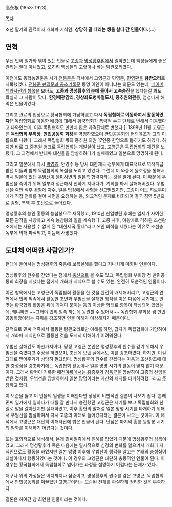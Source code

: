 高永根 (1853~1923)

[[목차]]

조선 말기의 관료이자 개화파 지식인. '''상당히 골 때리는 생을 살다 간 인물이다.'''(…) 
 
== 연혁 ==
우선 민씨 일가와 엮여 있는 인물로 [[고종]]과 [[명성황후]]밑에서 일하였는데 백성들에게 좋은 관리는 절대 아니었고, 오히려 백성들의 고혈이나 빠는 탐관오리였다. 

이전에도 동학농민운동 시기 [[전봉준]]은 격서에서 고영근과 민영준, [[민영환]]을 '''탐관오리'''로 지목했었다. [http://blog.naver.com/rhyu/20016852103 전봉준 판결문과 공초기록문] 동명 이인이 아니냐는 의문도 있는데, [http://100.naver.com/100.nhn?docid=840296 네이버 백과사전의 항목]을 보아도, '''고종과 명성황후의 눈에 들어서 고속승진'''을 했다는걸 봐도 확실히 그 사람이 맞다. '''함경매광감리, 경상좌도병마절도사, 중추원의관'''등, 엄청나게 해먹은 인물이었다.

그리고 관료의 입장으로 황국협회에 가담하였고 다시 '''독립협회로 이동하여서 활동하였다'''[* 독립협회로 이동한 배경에 대해서 황국협회가 폭력적 수구 단체로 변해서 이동했다고 나와있는데, 이후 독립협회도 만만치 않은 과격단체로 변했다.]. 1898년 11월 고영근은 '''독립협회 부회장''', '''만민공동회 회장'''을 역임하였으며 관민공동회의 헌의육조가 그의 이름으로 나왔다. 그래서 독립협회 몫의 중추원 의원 17인중 한명으로 뽑히기도 하였다. 하지만 바로 그 중추원 병크로 독립협회는 개발살이 났고, 고영근은 독립협회의 재건을 노렸다. 그 과정에서 반대파 대신들을 암살하려다가 실패하였고 일본으로 망명하게 된다.  

그리고 일본에서 다시 [[박영효]], 안경수 등 당시 대한제국 정부에게 대표적으로 역적취급 받던 이들과 함께 독렵협회의 복설을 노리고 있었다. 그런데 이 와중에 윤호정을 통해서 역시 일본에 있던 [[우범선]]이 [[을미사변]]의 일본측 협력자라는 것을 알게 된다. 이 때문에 우범선을 죽이기 위해 일부러 접근해서 친하게 지내다가, 기회를 봐서 살해해버렸다. 우범선을 죽인 직후 경찰에 자수, 일본 법정에서 사형을 선고받았지만, 고종이 이토 히로부미에게 직접 전화를 걸어 사면을 요청하는 등, 외교적인 문제로 비화되어 결국 징역 5년으로 감형, 복역 후 조선으로 돌아왔다.

명성황후의 능인 홍릉의 능참봉으로 재직했고, 1910년 한일병탄 후에는 일제가 사여한 모든 관작을 사양하고 계속 능참봉의 일을 계속했다. 고종 사후, 이왕가로 격하된 조선왕조에서는 사용할 수 없게 된 “대한제국 황제”라고 쓰인 비석을 세웠다는 이유로 조선총독부에 의해 파직되고, 이듬해 사망했다.

== 도대체 어떠한 사람인가? ==
현대에 들어서는 명성황후의 죽음에 보복살해를 했다고 지나치게 미화된 인물이다.

명성황후의 원수를 갚았다는 점에서 [[충신]]으로 볼 수도 있고, 독립협회 부회장 겸 만민공동회 회장을 지냈다는 점에서 개화파 지식으로 볼 수도 있는, 완전히 모순적인 인물이다.

이전 항목에서는 고영근이 독립협회 활동을 한 것을 완전히 배제해버리고, 고영근의 연혁에서 민씨 척족에서 활동한 초년과 우범선을 살해한 행적을 이은 다음에 시기에도 안 맞는 황국협회 활동을 뒤에 가져다 붙이는 등의 이상한 형태로 항목이 작성되어 있었는데, 왜냐하면 ~~그래야 민씨 일족 까는데 동원할 수 있어서~~ 독립협회 부회장 겸 만민공동회장이라는 지위를 강조하면 인물 이해가 이상해지기 때문이다. 

단적으로 민씨 척족에서 활동한 탐관오리로만 이해를 하면, 갑자기 독립협회에 가담하여서 개화파 지식인으로 활동한 것을 도저히 이해하기 어려워진다. 

우범선 살해건도 마찬가지이다. 당장 고영근 본인은 명성황후의 원수를 갚기 위해서 우범선을 죽였다고 주장을 하였으며, 조선에 보낸 글에서도 이를 강조하였다. 하지만, 이걸 그대로 믿어주기가 상당히 껄끄럽다. 명성황후의 원수를 갚겠다는 마음과 조선왕조에 대한 충성심을 강조하기에는 독립협회 활동이나 일본 망명 시기의 활동이 맞지 않기 때문이다. 그래서 황현이 기록한 [[매천야록]]에서는 [[홍종우]]가 [[김옥균]]을 암살하여 고종의 신임을 받은 것처럼, 우범선을 암살하여서 일본 망명이라는 자신의 처지를 타파하려했다라고 [http://news.naver.com/main/read.nhn?mode=LSD&mid=sec&sid1=110&oid=015&aid=0000489923 주장]하고 있다. 

이 모순을 뚫고 이 인물의 일생을 이해한다면 상당히 비판적인 결론이 나오기 쉽다. 본래 민씨 일가에서 일하다가 때를 잘 만나서 승진했던 고영근은 시기를 보고 독립협회와 친일로 말을 갈아탔지만 실패하였고, 이후 황현의 말처럼 일본 망명 시기를 타개하기 위해서 우범선을 암살하여서 다시 고종의 아래로 들어갔다라는 결론이 나오는 것이다. 이 해석에서 고영근은 대단히 이해타산에 밝은 인물이 된다. 단점은 마지막 홍릉 능참봉 시기의 일화를 이해하기 어렵다는 것이다.

또는 호의적으로 해석해서, 본래 민씨일족에서 은혜를 입었기 때문에 명성황후의 심복이었고, 그래서 명성황후가 죽은 다음에는 일시적으로 심경의 변화를 일으켜서 개화파 지식인으로도 활동을 하였지만 일본 망명 이후에 우범선이 행각을 알고는 본래의 충성심이 되살아나서 행동하였다는 것이다. 이 경우의 고영근은 대단히 충동적인 인물이 된다. 이 경우는 황국협회에서 독립협회로 넘어가는 과정을 설명하기 어렵다는 문제가 있다.

더구나 위의 가정들은 어디까지나 심증이고, 명성황후의 원수를 갚은 고영근, 독립협회에서 만민공동회를 이끌었던 고영근이라는 모순된 전개를 확실하게 정리한 것은 부족하다.

결론은 하여간 참 희안한 인물이라는 것이다.
